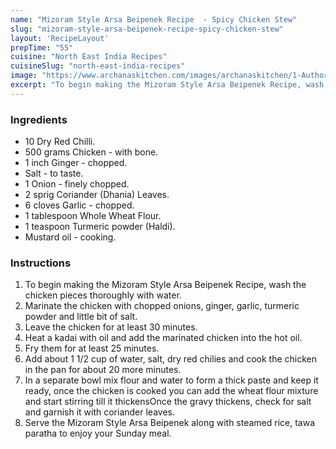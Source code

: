 ---
name: "Mizoram Style Arsa Beipenek Recipe  - Spicy Chicken Stew"
slug: "mizoram-style-arsa-beipenek-recipe-spicy-chicken-stew"
layout: 'RecipeLayout'
prepTime: "55"
cuisine: "North East India Recipes"
cuisineSlug: "north-east-india-recipes"
image: "https://www.archanaskitchen.com/images/archanaskitchen/1-Author/sibyl_sunitha/Mizoram_Style_Arsa_Beipenek_Recipe_Spicy_Chicken_Stew_Recipe.jpg"
excerpt: "To begin making the Mizoram Style Arsa Beipenek Recipe, wash the chicken pieces thoroughly with water"
---

### Ingredients

- 10 Dry Red Chilli.
- 500 grams Chicken - with bone.
- 1 inch Ginger - chopped.
- Salt - to taste.
- 1 Onion - finely chopped.
- 2 sprig Coriander (Dhania) Leaves.
- 6 cloves Garlic - chopped.
- 1 tablespoon Whole Wheat Flour.
- 1 teaspoon Turmeric powder (Haldi).
- Mustard oil - cooking.

### Instructions

1. To begin making the Mizoram Style Arsa Beipenek Recipe, wash the chicken pieces thoroughly with water.
1. Marinate the chicken with chopped onions, ginger, garlic, turmeric powder and little bit of salt.
1. Leave the chicken for at least 30 minutes.
1. Heat a kadai with oil and add the marinated chicken into the hot oil.
1. Fry them for at least 25 minutes.
1. Add about 1 1/2 cup of water, salt, dry red chilies and cook the chicken in the pan for about 20 more minutes.
1. In a separate bowl mix flour and water to form a thick paste and keep it ready, once the chicken is cooked you can add the wheat flour mixture and start stirring till it thickensOnce the gravy thickens, check for salt and garnish it with coriander leaves.
1. Serve the Mizoram Style Arsa Beipenek along with steamed rice, tawa paratha to enjoy your Sunday meal.
